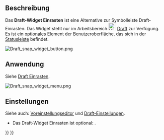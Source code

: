 <languages/>

{{Docnav/de
|[[Draft_Scale_Widget/de|Widget Maßstab]]
|[[Draft_Snap/de|Einrasten]]
|[[Draft_Workbench/de|Draft]]
|IconL=
|IconR=
|IconC=Workbench_Draft.svg
}}

{{TOCright}}

<span id="Description"></span>
==Beschreibung==

Das '''Draft-Widget Einrasten''' ist eine Alternative zur Symbolleiste Draft-Einrasten. Das Widget steht nur im Arbeitsbereich [[Image:Workbench_Draft.svg|24px]] [[Draft_Workbench/de|Draft]] zur Verfügung. Es ist ein [[#Einstellungen|optionales]] Element der Benutzeroberfläche, das sich in der [[Status_Bar/de|Statusleiste]] befindet.

[[Image:Draft_snap_widget_button.png]]
{{Caption|Das Draft-Widget Einrasten}}

<span id="Usage"></span>
==Anwendung==

Siehe [[Draft_Snap/de|Draft Einrasten]].

[[Image:Draft_snap_widget_menu.png]]
{{Caption|Das Widget-Menü}}

<span id="Preferences"></span>
==Einstellungen==

Siehe auch: [[Preferences_Editor/de|Voreinstellungseditor]] und [[Draft_Preferences/de|Draft-Einstellungen]].

* Das Draft-Widget Einrasten ist optional: {{MenuCommand|Bearbeiten → Einstellungen → Draft → Schnittstelle → Das Widget Einrasten im Arbeitsbereich Draft anzeigen}}.


{{Docnav/de
|[[Draft_Scale_Widget/de|Widget Maßstab]]
|[[Draft_Snap/de|Einrasten]]
|[[Draft_Workbench/de|Draft]]
|IconL=
|IconR=
|IconC=Workbench_Draft.svg
}}

{{Draft Tools navi{{#translation:}}}}
{{Userdocnavi{{#translation:}}}}